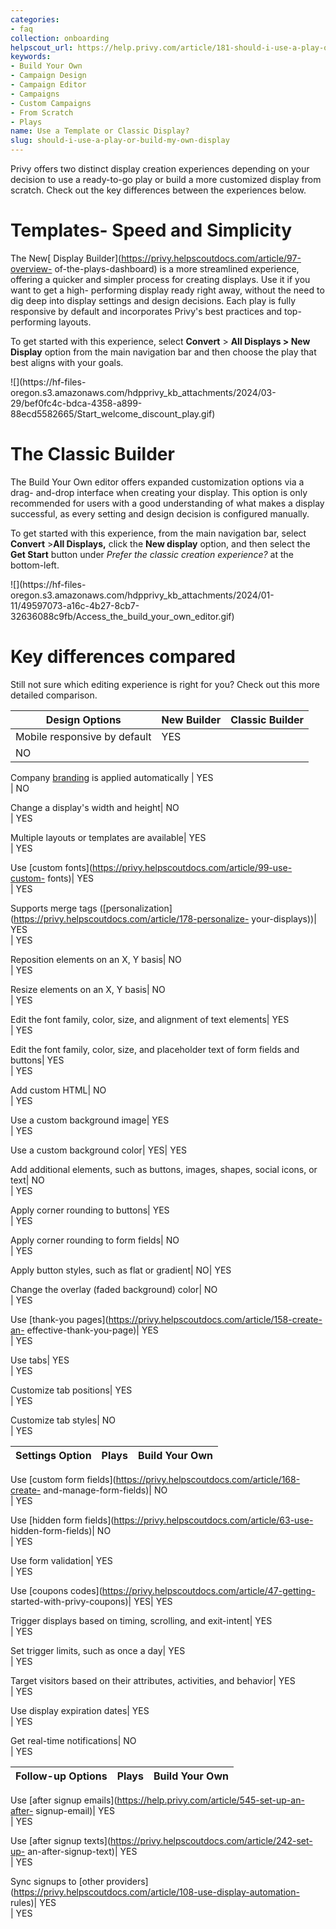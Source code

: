 ```yaml
---
categories:
- faq
collection: onboarding
helpscout_url: https://help.privy.com/article/181-should-i-use-a-play-or-build-my-own-display
keywords:
- Build Your Own
- Campaign Design
- Campaign Editor
- Campaigns
- Custom Campaigns
- From Scratch
- Plays
name: Use a Template or Classic Display?
slug: should-i-use-a-play-or-build-my-own-display
---
```

Privy offers two distinct display creation experiences depending on your
decision to use a ready-to-go play or build a more customized display from
scratch. Check out the key differences between the experiences below.

# Templates- Speed and Simplicity

The New[ Display Builder](https://privy.helpscoutdocs.com/article/97-overview-
of-the-plays-dashboard) is a more streamlined experience, offering a quicker
and simpler process for creating displays. Use it if you want to get a high-
performing display ready right away, without the need to dig deep into display
settings and design decisions. Each play is fully responsive by default and
incorporates Privy's best practices and top-performing layouts.

To get started with this experience, select **Convert** > **All Displays > New
Display** option from the main navigation bar and then choose the play that
best aligns with your goals.

![](https://hf-files-
oregon.s3.amazonaws.com/hdpprivy_kb_attachments/2024/03-29/bef0fc4c-bdca-4358-a899-88ecd5582665/Start_welcome_discount_play.gif)

# The Classic Builder

The Build Your Own editor offers expanded customization options via a drag-
and-drop interface when creating your display. This option is only recommended
for users with a good understanding of what makes a display successful, as
every setting and design decision is configured manually.

To get started with this experience, from the main navigation bar, select
**Convert** >**All Displays,** click the **New display** option, and then
select the **Get Start** button under _Prefer the classic creation
experience?_ at the bottom-left.

![](https://hf-files-
oregon.s3.amazonaws.com/hdpprivy_kb_attachments/2024/01-11/49597073-a16c-4b27-8cb7-32636088c9fb/Access_the_build_your_own_editor.gif)

# Key differences compared

Still not sure which editing experience is right for you? Check out this more
detailed comparison.

**Design Options**| **New Builder**| **Classic Builder**  
---|---|---  
Mobile responsive by default| YES  
| NO  
  
Company [branding](https://privy.happyfox.com/kb/article/80-manage-your-company-branding/) is applied automatically | YES  
| NO  
  
Change a display's width and height| NO  
| YES  
  
Multiple layouts or templates are available| YES  
| YES  
  
Use [custom fonts](https://privy.helpscoutdocs.com/article/99-use-custom-
fonts)| YES  
| YES  
  
Supports merge tags
([personalization](https://privy.helpscoutdocs.com/article/178-personalize-
your-displays))| YES  
| YES  
  
Reposition elements on an X, Y basis| NO  
| YES  
  
Resize elements on an X, Y basis| NO  
| YES  
  
Edit the font family, color, size, and alignment of text elements| YES  
| YES  
  
Edit the font family, color, size, and placeholder text of form fields and
buttons| YES  
| YES  
  
Add custom HTML| NO  
| YES  
  
Use a custom background image| YES  
| YES  
  
Use a custom background color| YES| YES  
  
Add additional elements, such as buttons, images, shapes, social icons, or
text| NO  
| YES  
  
Apply corner rounding to buttons| YES  
| YES  
  
Apply corner rounding to form fields| NO  
| YES  
  
Apply button styles, such as flat or gradient| NO​| YES  
  
Change the overlay (faded background) color| NO  
| YES  
  
Use [thank-you pages](https://privy.helpscoutdocs.com/article/158-create-an-
effective-thank-you-page)| YES  
| YES  
  
Use tabs| YES  
| YES  
  
Customize tab positions| YES  
| YES  
  
Customize tab styles| NO  
| YES  
  
  
**Settings Option**| **Plays**| **Build Your Own**  
---|---|---  
Use [custom form fields](https://privy.helpscoutdocs.com/article/168-create-
and-manage-form-fields)| NO  
| YES  
  
Use [hidden form fields](https://privy.helpscoutdocs.com/article/63-use-
hidden-form-fields)| NO  
| YES  
  
Use form validation| YES  
| YES  
  
Use [coupons codes](https://privy.helpscoutdocs.com/article/47-getting-
started-with-privy-coupons)| YES​| YES  
  
Trigger displays based on timing, scrolling, and exit-intent| YES  
| YES  
  
Set trigger limits, such as once a day| YES  
| YES  
  
Target visitors based on their attributes, activities, and behavior| YES  
| YES  
  
Use display expiration dates| YES  
| YES  
  
Get real-time notifications| NO  
| YES  
  
  
**Follow-up Options**| **Plays**| **Build Your Own**  
---|---|---  
Use [after signup emails](https://help.privy.com/article/545-set-up-an-after-
signup-email)| YES  
| YES  
  
Use [after signup texts](https://privy.helpscoutdocs.com/article/242-set-up-
an-after-signup-text)| YES  
| YES  
  
Sync signups to [other
providers](https://privy.helpscoutdocs.com/article/108-use-display-automation-
rules)| YES  
| YES  

